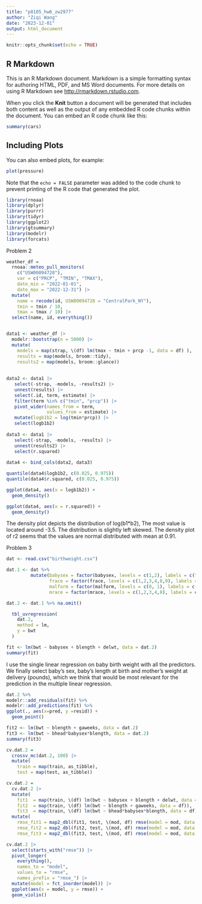 ```yaml
---
title: "p8105_hw6_zw2977"
author: "Ziqi Wang"
date: "2023-12-01"
output: html_document
---
```


```r
knitr::opts_chunk$set(echo = TRUE)
```

## R Markdown

This is an R Markdown document. Markdown is a simple formatting syntax for authoring HTML, PDF, and MS Word documents. For more details on using R Markdown see <http://rmarkdown.rstudio.com>.

When you click the **Knit** button a document will be generated that includes both content as well as the output of any embedded R code chunks within the document. You can embed an R code chunk like this:

```r
summary(cars)
```

## Including Plots

You can also embed plots, for example:

```r
plot(pressure)
```

Note that the `echo = FALSE` parameter was added to the code chunk to prevent printing of the R code that generated the plot.


```r

library(rnoaa)
library(dplyr)
library(purrr)
library(tidyr)
library(ggplot2)
library(gtsummary)
library(modelr)
library(forcats)

```


Problem 2
```r
weather_df = 
  rnoaa::meteo_pull_monitors(
    c("USW00094728"),
    var = c("PRCP", "TMIN", "TMAX"), 
    date_min = "2022-01-01",
    date_max = "2022-12-31") |>
  mutate(
    name = recode(id, USW00094728 = "CentralPark_NY"),
    tmin = tmin / 10,
    tmax = tmax / 10) |>
  select(name, id, everything())



```



```r
data1 <- weather_df |> 
  modelr::bootstrap(n = 5000) |> 
  mutate(
    models = map(strap, \(df) lm(tmax ~ tmin + prcp -1, data = df) ),
    results = map(models, broom::tidy),
    results2 = map(models, broom::glance))
 
 
data2 <- data1 |> 
   select(-strap, -models, -results2) |> 
   unnest(results) |> 
   select(.id, term, estimate) |> 
   filter(term %in% c("tmin", "prcp")) |>
   pivot_wider(names_from = term,
               values_from = estimate) |>
   mutate(logb1b2 = log(tmin*prcp)) |>
   select(logb1b2)
 
data3 <- data1 |> 
   select(-strap, -models, -results) |> 
   unnest(results2) |>
   select(r.squared)
 
data4 <- bind_cols(data2, data3)
```


```r

quantile(data4$logb1b2, c(0.025, 0.975))
quantile(data4$r.squared, c(0.025, 0.975))

ggplot(data4, aes(x = logb1b2)) +
  geom_density()

ggplot(data4, aes(x = r.squared)) +
  geom_density()

```

The density plot depicts the distribution of log(b1*b2), The most value is located around -3.5. The distribution is slightly left skewed. The density plot of r2 seems that the values are normal distributed with mean at 0.91.  



Problem 3

```r
dat <- read.csv("birthweight.csv")
```

```r
dat.1 <- dat %>% 
         mutate(babysex = factor(babysex, levels = c(1,2), labels = c("male", "female")),
                frace = factor(frace, levels = c(1,2,3,4,8,9), labels = c("White", "Black", "Asian", "Puerto Rican", "Other", "Unknown")),
                malform = factor(malform, levels = c(0, 1), labels = c("absent", "present")),
                mrace = factor(mrace, levels = c(1,2,3,4,8), labels = c("White", "Black", "Asian", "Puerto Rican", "Other")))

dat.2 <- dat.1 %>% na.omit()

```


```r

  tbl_uvregression(
    dat.2,
    method = lm,
    y = bwt
  )

```



```r
fit <- lm(bwt ~ babysex + blength + delwt, data = dat.2)
summary(fit)
```
I use the single linear regression on baby birth weight with all the predictors. We finally select baby’s sex, baby’s length at birth and 
mother’s weight at delivery (pounds), which we think that would be most relevant for the prediction in the multiple linear regression.  

```r
dat.2 %>%
modelr::add_residuals(fit) %>%
modelr::add_predictions(fit) %>%
ggplot(., aes(x=pred, y =resid)) +
  geom_point()

```


```r
fit2 <- lm(bwt ~ blength + gaweeks, data = dat.2)
fit3 <- lm(bwt ~ bhead*babysex*blength, data = dat.2)
summary(fit3)

```


```r
cv.dat.2 =
  crossv_mc(dat.2, 100) |> 
  mutate(
    train = map(train, as_tibble),
    test = map(test, as_tibble))

cv.dat.2 = 
  cv.dat.2 |> 
  mutate(
    fit1  = map(train, \(df) lm(bwt ~ babysex + blength + delwt, data = df)),
    fit2  = map(train, \(df) lm(bwt ~ blength + gaweeks, data = df)),
    fit3  = map(train, \(df) lm(bwt ~ bhead*babysex*blength, data = df))) |> 
  mutate(
    rmse_fit1 = map2_dbl(fit1, test, \(mod, df) rmse(model = mod, data = df)),
    rmse_fit2 = map2_dbl(fit2, test, \(mod, df) rmse(model = mod, data = df)),
    rmse_fit3 = map2_dbl(fit3, test, \(mod, df) rmse(model = mod, data = df)))

cv.dat.2 |> 
  select(starts_with("rmse")) |> 
  pivot_longer(
    everything(),
    names_to = "model", 
    values_to = "rmse",
    names_prefix = "rmse_") |> 
  mutate(model = fct_inorder(model)) |> 
  ggplot(aes(x = model, y = rmse)) + 
  geom_violin()


```

